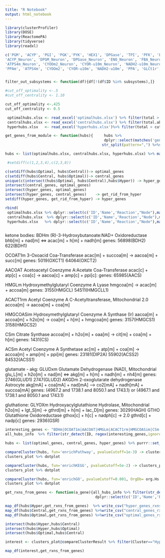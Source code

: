 ```yaml
---
title: "R Notebook"
output: html_notebook
---
```



```r
library(clusterProfiler)
library(DOSE)
library(ReactomePA)
library(tidyverse)
library(readxl)

c('PGM', 'ACYP', 'PGI', 'PGK','PYK', 'HEX1', 'DPGase', 'TPI', 'PFK', 'ENO', 'GAPD', 'DPGM', 'FBA', 'G3PD2m' ,
'ACYP_Neuron', 'DPGM_Neuron', 'DPGase_Neuron', 'ENO_Neuron', 'FBA_Neuron', 'G3PD2m_Neuron', 'GAPD_Neuron', 'HEX1_Neuron', 'PFK_Neuron', 'PGI_Neuron', 'PGK_Neuron', 'PGM_Neuron', 'PYK_Neuron', 'TPI_Neuron' ,
'ATPS4m_Neuron', 'CYOOm2_Neuron', 'CYOR-u10m_Neuron', 'NADH2-u10m_Neuron', 'PPA_Neuron', 'PPAm_Neuron' ,
'PPAm', 'ATPS4m', 'CYOOm2', 'CYOR-u10m', 'NADH2-u10m', 'PPA', 'GLCt1r', 'GLCt1r_Neuron', 'GLCt2r') -> subsystems


filter_out_subsystems <- function(df){df[!(df$ID %in% subsystems),]}

#cut_off_optimality <-.5
#cut_off_centrality <- 1.10  

cut_off_optimality <-.425
cut_off_centrality <- 0.5 

 optimalhubs.xlsx <- read_excel('optimalhubs.xlsx') %>% filter(total > cut_off_optimality) %>% filter_out_subsystems
 centralhubs.xlsx <- read_excel('centralhubs.xlsx') %>% filter(total.abs.centrality > cut_off_centrality)%>% filter_out_subsystems
 hyperhubs.xlsx   <- read_excel('hyperhubs.xlsx')%>% filter(total > cut_off_optimality | total.abs.centrality > cut_off_centrality)%>% filter_out_subsystems
```


```r
get_genes_from_module <- function(hubs){     hubs %>% 
                                             dplyr::select(matches('gene')) %>% purrr::reduce(c) %>% na.exclude() %>% str_c(collapse = ", ") %>% 
                                            str_split(pattern=",") %>%str_extract_all('\\d+') %>% unlist() %>% str_trim %>% unique()}

hubs <- list(optimalhubs.xlsx, centralhubs.xlsx, hyperhubs.xlsx) %>% map(get_genes_from_module) %>% purrr::set_names(c("Optimal", "Central", "Hyper"))

 #setdiff(c(1,2,3,4),c(2,3,8))

c(setdiff(hubs$Optimal, hubs$Central))-> optimal_genes
c(setdiff(hubs$Central, hubs$Optimal))-> central_genes
unique(c(intersect(hubs$Optimal, hubs$Central),hubs$Hyper)) -> hyper_genes
intersect(central_genes, optimal_genes)
intersect(hyper_genes, optimal_genes)
intersect(hyper_genes, central_genes)    -> get_rid_from_hyper
setdiff(hyper_genes, get_rid_from_hyper) -> hyper_genes

rbind(
 optimalhubs.xlsx %>% dplyr::select(c('ID','Name','Reaction',"Node"),matches('gene')),
 centralhubs.xlsx  %>% dplyr::select(c('ID','Name','Reaction',"Node"),matches('gene')),
 hyperhubs.xlsx   %>% dplyr::select(c('ID','Name','Reaction',"Node"),matches('gene'))) -> all_hubs_info



```

ketone bodies:
BDHm    (R)-3-Hydroxybutanoate:NAD+ Oxidoreductase bhb[m] + nad[m] <=> acac[m] + h[m] + nadh[m]
  genes: 56898(BDH2) 622(BDH1)

OCOAT1m 3-Oxoacid Coa-Transferase acac[m] + succoa[m] -> aacoa[m] + succ[m]
 genes: 5019(OXCT1) 64064(OXCT2)


AACOAT  Acetoacetyl Coenzyme A:Acetate Coa-Transferase acac[c] + atp[c] + coa[c] -> aacoa[c] + amp[c] + ppi[c]:
 genes: 65985(AACS)


HMGLm   Hydroxymethylglutaryl Coenzyme A Lyase hmgcoa[m] -> acac[m] + accoa[m]
  genes: 	3155(HMGCL) 54511(HMGCLL1)

ACACT1rm Acetyl Coenzyme A C-Acetyltransferase, Mitochondrial 2.0 accoa[m] -> aacoa[m] + coa[m]

HMGCOASim Hydroxymethylglutaryl Coenzyme A Synthase (Ir) aacoa[m] + accoa[m] + h2o[m] -> coa[m] + h[m] + hmgcoa[m]
  genes: 3157(HMGCS1) 3158(HMGCS2)

CSm Citrate Synthase accoa[m] + h2o[m] + oaa[m] -> cit[m] + coa[m] + h[m]
 genes: 	1431(CS)

ACSm Acetyl Coenzyme A Synthetase ac[m] + atp[m] + coa[m] -> accoa[m] + amp[m] + ppi[m]
	genes: 23181(DIP2A) 55902(ACSS2) 84532(ACSS1)

glutamate - akg:
GLUDxm Glutamate Dehydrogenase (NAD), Mitochondrial glu_L[m] + h2o[m] + nad[m] <=> akg[m] + h[m] + nadh[m] + nh4[m]
  genes: 	2746(GLUD1) 2747(GLUD2)
AKGDm	2-oxoglutarate dehydrogenase Astrocyte  akg[mA] + coa[mA] + nad[mA] --> co2[mA] + nadh[mA] + succoa[mA]
  genes: (4967.2 and 1738.1 and 8050.1 and 1743.1) or (4967.1 and 1738.1 and 8050.1 and 1743.1)

gluthatione:
GLYOXm Hydroxyacylglutathione Hydrolase, Mitochondrial h2o[m] + lgt_S[m] -> gthrd[m] + h[m] + lac_D[m]
  genes: 	3029(HAGH)
GTHO Glutathione Oxidoreductase gthox[c] + h[c] + nadph[c] -> 2.0 gthrd[c] + nadp[c]
  genes: 2936(GSR)


```r
interesting_genes <- "BDHm|OCOAT1m|AACOAT|HMGLm|ACACT1rm|HMGCOASim|CSm|ACSm|GLUDxm|AKGDm|GLYOXm|GTHO"
all_hubs_info  %>% filter(str_detect(ID, regex(interesting_genes,ignore_case = T)))
```

```r


hubs <- list(optimal_genes, central_genes, hyper_genes) %>% purrr::set_names(c("Optimal", "Central", "Hyper"))

compareCluster(hubs, fun='enrichPathway', pvalueCutoff=1e-3) -> clusters_plot
clusters_plot %>% dotplot
```
```r

compareCluster(hubs, fun='enrichKEGG', pvalueCutoff=5e-2) -> clusters_plot
clusters_plot %>% dotplot
```

```r

compareCluster(hubs, fun='enrichGO', pvalueCutoff=0.001, OrgDb= org.Hs.eg.db )  -> clusters_plot
clusters_plot %>% dotplot
```

```r

get_rxns_from_genes <- function(a_gene){all_hubs_info %>% filter(str_detect(VMH_gene_IDs,a_gene) | str_detect(KEGG_genes,a_gene))%>%
                                         dplyr::select(c('ID','Name','Reaction',"Node"))  %>% mutate(Gene = a_gene)}

map_df(hubs$Hyper,get_rxns_from_genes)  %>% write_csv("hyper_genes_rxns_df.csv")
map_df(hubs$Central,get_rxns_from_genes) %>%write_csv("central_genes_rxns_df.csv")
map_df(hubs$Optimal,get_rxns_from_genes) %>%write_csv("optimal_genes_rxns_df.csv")


```

```r
intersect(hubs$Hyper,hubs$Central)
intersect(hubs$Hyper,hubs$Optimal)
intersect(hubs$Optimal,hubs$Central)
```


```r
interest <- clusters_plot@compareClusterResult %>% filter(Cluster=="Hyper")  %>% .[["geneID"]] %>% str_split(pattern="/") %>% unlist()

map_df(interest,get_rxns_from_genes)

```


